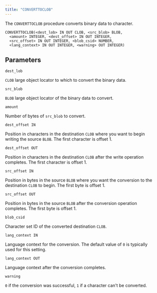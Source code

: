 ```yaml
---
title: "CONVERTTOCLOB"
---
```


The `CONVERTTOCLOB` procedure converts binary data to character.

```text
CONVERTTOCLOB(<dest_lob> IN OUT CLOB, <src_blob> BLOB,
  <amount> INTEGER, <dest_offset> IN OUT INTEGER,
  <src_offset> IN OUT INTEGER, <blob_csid> NUMBER,
  <lang_context> IN OUT INTEGER, <warning> OUT INTEGER)
```

## Parameters

`dest_lob`

 `CLOB` large object locator to which to convert the binary data.

`src_blob`

 `BLOB` large object locator of the binary data to convert.

`amount`

 Number of bytes of `src_blob` to convert.

`dest_offset IN`

 Position in characters in the destination `CLOB` where you want to begin writing the source `BLOB`. The first character is offset 1.

`dest_offset OUT`

 Position in characters in the destination `CLOB` after the write operation completes. The first character is offset 1.

`src_offset IN`

 Position in bytes in the source `BLOB` where you want the conversion to the destination `CLOB` to begin. The first byte is offset 1.

`src_offset OUT`

 Position in bytes in the source `BLOB` after the conversion operation completes. The first byte is offset 1.

`blob_csid`

 Character set ID of the converted destination `CLOB`.

`lang_context IN`

 Language context for the conversion. The default value of `0` is typically used for this setting.

`lang_context OUT`

 Language context after the conversion completes.

`warning`

 `0` if the conversion was successful, `1` if a character can't be converted.
